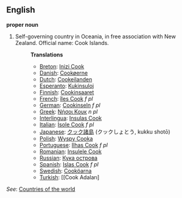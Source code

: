 ==English==

'''proper noun'''

# Self-governing country in Oceania, in free association with New Zealand. Official name: Cook Islands.
#:'''Translations'''
#:*[[Breton]]: [[Inizi Cook]]
#:*[[Danish]]: [[Cookøerne]]
#:*[[Dutch]]: [[Cookeilanden]]
#:*[[Esperanto]]: [[Kukinsuloj]]
#:*[[Finnish]]: [[Cookinsaaret]]
#:*[[French]]: [[îles Cook]] ''f pl''
#:*[[German]]: [[Cookinseln]] ''f pl''
#:*[[Greek]]: [[Νήσοι Κουκ]] ''n pl''
#:*[[Interlingua]]: [[Insulas Cook]]
#:*[[Italian]]: [[Isole Cook]] ''f pl''
#:*[[Japanese]]: [[クック諸島]] (クックしょとう, kukku shotō)
#:*[[Polish]]: [[Wyspy Cooka]]
#:*[[Portuguese]]: [[Ilhas Cook]] ''f pl''
#:*[[Romanian]]: [[Insulele Cook]]
#:*[[Russian]]: [[Кука острова]]
#:*[[Spanish]]: [[Islas Cook]] ''f pl''
#:*[[Swedish]]: [[Cooköarna]]
#:*[[Turkish]]: [[Cook Adaları]

''See'': [[Countries of the world]]